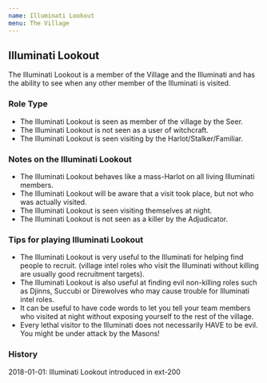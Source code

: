 ```yaml
---
name: Illuminati Lookout
menu: The Village
---
```


## Illuminati Lookout

The Illuminati Lookout is a member of the Village and the Illuminati and
has the ability to see when any other member of the Illuminati is
visited.

### Role Type

  - The Illuminati Lookout is seen as member of the village by the Seer.
  - The Illuminati Lookout is not seen as a user of witchcraft.
  - The Illuminati Lookout is seen visiting by the
    Harlot/Stalker/Familiar.

### Notes on the Illuminati Lookout

  - The Illuminati Lookout behaves like a mass-Harlot on all living
    Illuminati members.
  - The Illuminati Lookout will be aware that a visit took place, but
    not who was actually visited.
  - The Illuminati Lookout is seen visiting themselves at night.
  - The Illuminati Lookout is not seen as a killer by the Adjudicator.

### Tips for playing Illuminati Lookout

  - The Illuminati Lookout is very useful to the Illuminati for helping
    find people to recruit. (village intel roles who visit the
    Illuminati without killing are usually good recruitment targets).
  - The Illuminati Lookout is also useful at finding evil non-killing
    roles such as Djinns, Succubi or Direwolves who may cause trouble
    for Illuminati intel roles.
  - It can be useful to have code words to let you tell your team
    members who visited at night without exposing yourself to the rest
    of the village.
  - Every lethal visitor to the Illuminati does not necessarily HAVE to
    be evil. You might be under attack by the Masons\!

### History

2018-01-01: Illuminati Lookout introduced in ext-200
